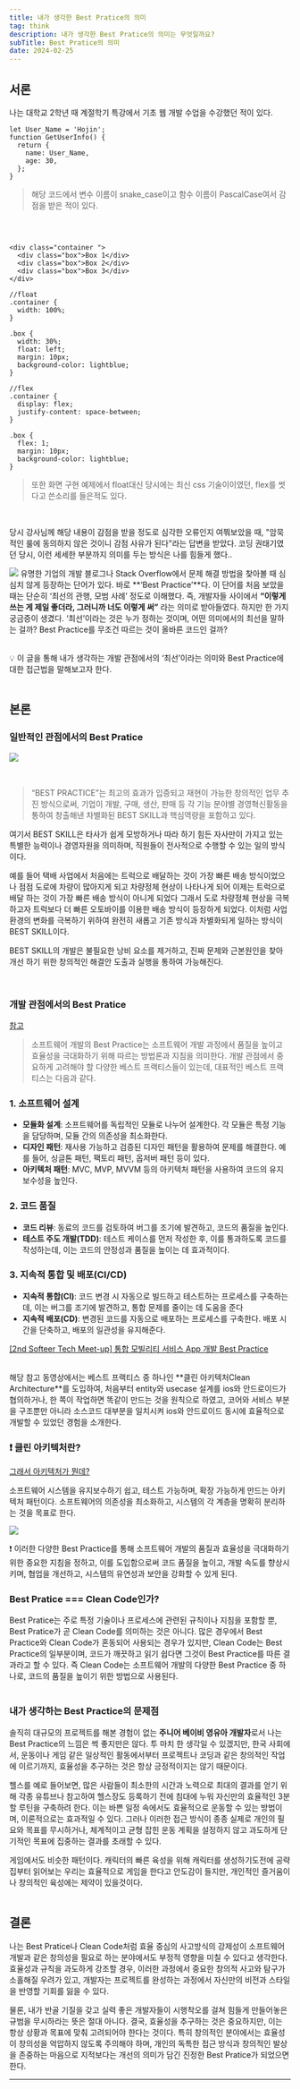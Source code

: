 ```yaml
---
title: 내가 생각한 Best Pratice의 의미
tag: think
description: 내가 생각한 Best Pratice의 의미는 무엇일까요?
subTitle: Best Pratice의 의미
date: 2024-02-25
---
```


## 서론

나는 대학교 2학년 때 계절학기 특강에서 기초 웹 개발 수업을 수강했던 적이 있다.

```tsx
let User_Name = 'Hojin';
function GetUserInfo() {
  return {
    name: User_Name,
    age: 30,
  };
}
```

> 해당 코드에서 변수 이름이 snake_case이고 함수 이름이 PascalCase여서 감점을 받은 적이 있다.

<br />

```tsx

<div class="container ">
  <div class="box">Box 1</div>
  <div class="box">Box 2</div>
  <div class="box">Box 3</div>
</div>

//float
.container {
  width: 100%;
}

.box {
  width: 30%;
  float: left;
  margin: 10px;
  background-color: lightblue;
}

//flex
.container {
  display: flex;
  justify-content: space-between;
}

.box {
  flex: 1;
  margin: 10px;
  background-color: lightblue;
}
```

> 또한 화면 구현 예제에서 float대신 당시에는 최신 css 기술이이였던, flex를 썻다고 쓴소리를 들은적도 있다.

<br />

당시 강사님께 해당 내용이 감점을 받을 정도로 심각한 오류인지 여쭤보았을 때, "암묵적인 룰에 동의하지 않은 것이니 감점 사유가 된다"라는 답변을 받았다. 코딩 권태기였던 당시, 이런 세세한 부분까지 의미를 두는 방식은 나를 힘들게 했다..

![](/images/think/bestpractice-meaning/1.png)
유명한 기업의 개발 블로그나 Stack Overflow에서 문제 해결 방법을 찾아볼 때 심심치 않게 등장하는 단어가 있다. 바로 **‘Best Practice’**다. 이 단어를 처음 보았을 때는 단순히 ‘최선의 관행, 모범 사례’ 정도로 이해했다. 즉, 개발자들 사이에서 **“이렇게 쓰는 게 제일 좋더라, 그러니까 너도 이렇게 써”** 라는 의미로 받아들였다. 하지만 한 가지 궁금증이 생겼다. ‘최선’이라는 것은 누가 정하는 것이며, 어떤 의미에서의 최선을 말하는 걸까? Best Practice를 무조건 따르는 것이 올바른 코드인 걸까? <br /><br />

<div className="bg-my-gray py-1 px-5 text-base font-medium rounded-xl dark:text-white dark:bg-gray-800">
  💡 이 글을 통해 내가 생각하는 개발 관점에서의 ‘최선’이라는 의미와 Best Practice에 대한 접근법을
  말해보고자 한다.
</div>

<br />

## 본론

### 일반적인 관점에서의 Best Pratice

![](/images/think/bestpractice-meaning/2.png)

<br />

> “BEST PRACTICE”는 최고의 효과가 입증되고 재현이 가능한 창의적인 업무 추진 방식으로써, 기업이 개발, 구매, 생산, 판매 등 각 기능 분야별 경영혁신활동을 통하여 창출해낸 차별화된 BEST SKILL과 핵심역량을 포함하고 있다.

여기서 BEST SKILL은 타사가 쉽게 모방하거나 따라 하기 힘든 자사만이 가지고 있는 특별한 능력이나 경영자원을 의미하며, 직원들이 전사적으로 수행할 수 있는 일의 방식이다.

예를 들어 택배 사업에서 처음에는 트럭으로 배달하는 것이 가장 빠른 배송 방식이었으나 점점 도로에 차량이 많아지게 되고 차량정체 현상이 나타나게 되어 이제는 트럭으로 배달 하는 것이 가장 빠른 배송 방식이 아니게 되었다 그래서 도로 차량정체 현상을 극복하고자 트럭보다 더 빠른 오토바이를 이용한 배송 방식이 등장하게 되었다.
이처럼 사업환경의 변화를 극복하기 위하여 완전히 새롭고 기존 방식과 차별화되게 일하는 방식이 BEST SKILL이다.

BEST SKILL의 개발은 불필요한 낭비 요소를 제거하고, 진짜 문제와 근본원인을 찾아 개선 하기 위한 창의적인 해결안 도출과 실행을 통하여 가능해진다.

<br />

### 개발 관점에서의 Best Pratice

[참고](https://scopicsoftware.com/ko/blog/software-development-best-practices/)

> 소프트웨어 개발의 Best Practice는 소프트웨어 개발 과정에서 품질을 높이고 효율성을 극대화하기 위해 따르는 방법론과 지침을 의미한다. 개발 관점에서 중요하게 고려해야 할 다양한 베스트 프랙티스들이 있는데, 대표적인 베스트 프랙티스는 다음과 같다.

### 1. 소프트웨어 설계

- **모듈화 설계**: 소프트웨어를 독립적인 모듈로 나누어 설계한다. 각 모듈은 특정 기능을 담당하며, 모듈 간의 의존성을 최소화한다.
- **디자인 패턴**: 재사용 가능하고 검증된 디자인 패턴을 활용하여 문제를 해결한다. 예를 들어, 싱글톤 패턴, 팩토리 패턴, 옵저버 패턴 등이 있다.
- **아키텍처 패턴**: MVC, MVP, MVVM 등의 아키텍처 패턴을 사용하여 코드의 유지보수성을 높인다.

### 2. 코드 품질

- **코드 리뷰**: 동료의 코드를 검토하여 버그를 조기에 발견하고, 코드의 품질을 높인다.
- **테스트 주도 개발(TDD)**: 테스트 케이스를 먼저 작성한 후, 이를 통과하도록 코드를 작성하는데, 이는 코드의 안정성과 품질을 높이는 데 효과적이다.

### 3. 지속적 통합 및 배포(CI/CD)

- **지속적 통합(CI)**: 코드 변경 시 자동으로 빌드하고 테스트하는 프로세스를 구축하는데, 이는 버그를 조기에 발견하고, 통합 문제를 줄이는 데 도움을 준다
- **지속적 배포(CD)**: 변경된 코드를 자동으로 배포하는 프로세스를 구축한다. 배포 시간을 단축하고, 배포의 일관성을 유지해준다.

[[2nd Softeer Tech Meet-up] 통합 모빌리티 서비스 App 개발 Best Practice](https://www.youtube.com/watch?v=yN16Bn9GazI)<br /><br />

<div className="bg-my-gray py-1 px-5 text-base font-medium rounded-xl dark:text-white dark:bg-gray-800">
  해당 참고 동영상에서는 베스트 프랙티스 중 하나인 **클린 아키텍처Clean Architecture**를 도입하여,
  처음부터 entity와 usecase 설계를 ios와 안드로이드가 협의하거나, 한 쪽이 작업하면 똑같이 만드는
  것을 원칙으로 하였고, 코어와 서비스 부분을 구조뿐만 아니라 소스코드 대부분을 일치시켜 ios와
  안드로이드 동시에 효율적으로 개발할 수 있었던 경험을 소개한다.
</div>

### ❗️ 클린 아키텍처란?

[그래서 아키텍처가 뭔데?](https://www.banghojin.site/study/what-is-architecture)

소프트웨어 시스템을 유지보수하기 쉽고, 테스트 가능하며, 확장 가능하게 만드는 아키텍처 패턴이다. 소프트웨어의 의존성을 최소화하고, 시스템의 각 계층을 명확히 분리하는 것을 목표로 한다.

![](/images/think/bestpractice-meaning/4.png)

<div className="bg-my-gray py-1 px-5 text-base font-medium rounded-xl dark:text-white dark:bg-gray-800">
  ❗ 이러한 다양한 Best Practice를 통해 소프트웨어 개발의 품질과 효율성을 극대화하기 위한 중요한
  지침을 정하고, 이를 도입함으로써 코드 품질을 높이고, 개발 속도를 향상시키며, 협업을 개선하고,
  시스템의 유연성과 보안을 강화할 수 있게 된다.
</div>

### Best Pratice === Clean Code인가?

Best Pratice는 주로 특정 기술이나 프로세스에 관련된 규칙이나 지침을 포함할 뿐, Best Pratice가 곧 Clean Code를 의미하는 것은 아니다. 많은 경우에서 Best Practice와 Clean Code가 혼동되어 사용되는 경우가 있지만, Clean Code는 Best Practice의 일부분이며, 코드가 깨끗하고 읽기 쉽다면 그것이 Best Practice를 따른 결과라고 할 수 있다. 즉 Clean Code는 소프트웨어 개발의 다양한 Best Practice 중 하나로, 코드의 품질을 높이기 위한 방법으로 사용된다.<br /><br />

### 내가 생각하는 Best Practice의 문제점

솔직히 대규모의 프로젝트를 해본 경험이 없는 **주니어 베이비 영유아 개발자**로서 나는 Best Practice의 느낌은 썩 좋지만은 않다. 투 마치 한 생각일 수 있겠지만, 한국 사회에서, 운동이나 게임 같은 일상적인 활동에서부터 프로젝트나 코딩과 같은 창의적인 작업에 이르기까지, 효율성을 추구하는 것은 항상 긍정적이지는 않기 때문이다.

헬스를 예로 들어보면, 많은 사람들이 최소한의 시간과 노력으로 최대의 결과를 얻기 위해 각종 유튜브나 참고하여 헬스장도 등록하기 전에 침대에 누워 자신만의 효율적인 3분할 루틴을 구축하려 한다. 이는 바쁜 일정 속에서도 효율적으로 운동할 수 있는 방법이며, 이론적으로는 효과적일 수 있다. 그러나 이러한 접근 방식이 종종 실제로 개인의 필요와 목표를 무시하거나, 체계적이고 균형 잡힌 운동 계획을 설정하지 않고 과도하게 단기적인 목표에 집중하는 결과를 초래할 수 있다.

게임에서도 비슷한 패턴이다. 캐릭터의 빠른 육성을 위해 캐릭터를 생성하기도전에 공략집부터 읽어보는 우리는 효율적으로 게임을 한다고 안도감이 들지만, 개인적인 즐거움이나 창의적인 육성에는 제약이 있을것이다.<br /><br />

## 결론

나는 Best Pratice나 Clean Code처럼 효율 중심의 사고방식의 강제성이 소프트웨어 개발과 같은 창의성을 필요로 하는 분야에서도 부정적 영향을 미칠 수 있다고 생각한다. 효율성과 규칙을 과도하게 강조할 경우, 이러한 과정에서 중요한 창의적 사고와 탐구가 소홀해질 우려가 있고, 개발자는 프로젝트를 완성하는 과정에서 자신만의 비전과 스타일을 반영할 기회를 잃을 수 있다.

물론, 내가 반골 기질을 갖고 실력 좋은 개발자들이 시행착오를 걸쳐 힘들게 만들어놓은 규범을 무시하라는 뜻은 절대 아니다. 결국, 효율성을 추구하는 것은 중요하지만, 이는 항상 상황과 목표에 맞춰 고려되어야 한다는 것이다. 특히 창의적인 분야에서는 효율성이 창의성을 억압하지 않도록 주의해야 하며, 개인의 독특한 접근 방식과 창의적인 발상을 존중하는 마음으로 지적보다는 개선의 의미가 담긴 진정한 Best Pratice가 되었으면 한다.

---

